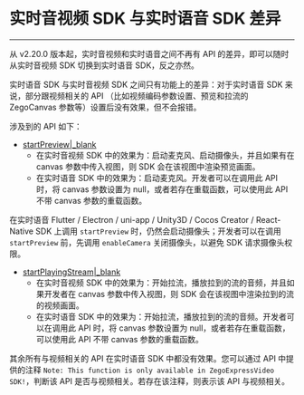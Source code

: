 # 实时音视频 SDK 与实时语音 SDK 差异

- - -

从 v2.20.0 版本起，实时音视频和实时语音之间不再有 API 的差异，即可以随时从实时音视频 SDK 切换到实时语音 SDK，反之亦然。

实时语音 SDK 与实时音视频 SDK 之间只有功能上的差异：对于实时语音 SDK 来说，部分跟视频相关的 API （比如视频编码参数设置、预览和拉流的 ZegoCanvas 参数等）设置后没有效果，但不会报错。

涉及到的 API 如下：

- [startPreview\|_blank](@startPreview)
    - 在实时音视频 SDK 中的效果为：启动麦克风、启动摄像头，并且如果有在 canvas 参数中传入视图，则 SDK 会在该视图中渲染预览画面。
    - 在实时语音 SDK 中的效果为：启动麦克风。开发者可以在调用此 API 时，将 canvas 参数设置为 null，或者若存在重载函数，可以使用此 API 不带 canvas 参数的重载函数。

<div class="mk-warning">

在实时语音 Flutter / Electron / uni-app / Unity3D / Cocos Creator / React-Native SDK 上调用 `startPreview` 时，仍然会启动摄像头；开发者可以在调用 `startPreview` 前，先调用 `enableCamera` 关闭摄像头，以避免 SDK 请求摄像头权限。 

</div>


- [startPlayingStream\|_blank](@startPlayingStream)
    - 在实时音视频 SDK 中的效果为：开始拉流，播放拉到的流的音频，并且如果开发者在 canvas 参数中传入视图，则 SDK 会在该视图中渲染拉到的流的视频画面。
    - 在实时语音 SDK 中的效果为：开始拉流，播放拉到的流的音频。开发者可以在调用此 API 时，将 canvas 参数设置为 null，或者若存在重载函数，可以使用此 API 不带 canvas 参数的重载函数。

<div class="mk-warning">


其余所有与视频相关的 API 在实时语音 SDK 中都没有效果。您可以通过 API 中提供的注释 `Note: This function is only available in ZegoExpressVideo SDK!`，判断该 API 是否与视频相关。若存在该注释，则表示该 API 与视频相关。
</div>
